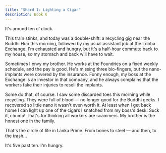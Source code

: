 ```yaml
---
title: "Shard 1: Lighting a Cigar"
description: Book 0
---
```


It's around ten o' clock. 

This train stinks, and today was a double-shift: a recycling gig near the Buddhi Hub this morning, followed by my usual assistant job at the Lobha Exchange. I'm exhausted and hungry, but it's a half-hour commute back to my house, so my stomach and back will have to wait.

Sometimes I envy my brother. He works at the Foundries on a fixed weekly schedule, and the pay is good. He's missing three bio-fingers, but the nano-implants were covered by the insurance. Funny enough, my boss at the Exchange is an investor in that company, and he always complains that the workers fake their injuries to resell the implants. 

Some do that, of course. I saw some discarded toes this morning while recycling. They were full of blood — no longer good for the Buddhi geeks. I recovered so little nano it wasn't even worth it. At least when I get back home I can light up one of the cigars I snatched from my boss's desk. Suck it, chump! That's for thinking all workers are scammers. My brother is the honest one in the family. 

That's the circle of life in Lanka Prime. From bones to steel — and then, to the trash... 

It's five past ten. I'm hungry.

<div className="flex justify-center">
  <ShardButtons 
    shardNumber={1} 
    shardTitle="Lighting a Cigar" 
  />
</div>